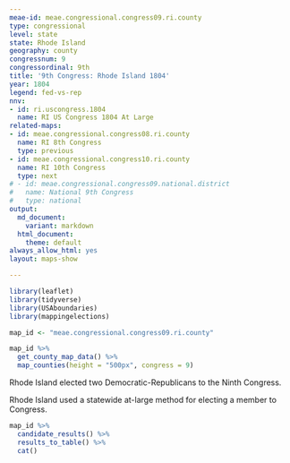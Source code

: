 ```yaml
---
meae-id: meae.congressional.congress09.ri.county
type: congressional
level: state
state: Rhode Island
geography: county
congressnum: 9
congressordinal: 9th
title: '9th Congress: Rhode Island 1804'
year: 1804
legend: fed-vs-rep
nnv:
- id: ri.uscongress.1804
  name: RI US Congress 1804 At Large
related-maps:
- id: meae.congressional.congress08.ri.county
  name: RI 8th Congress
  type: previous
- id: meae.congressional.congress10.ri.county
  name: RI 10th Congress
  type: next
# - id: meae.congressional.congress09.national.district
#   name: National 9th Congress
#   type: national
output:
  md_document:
    variant: markdown
  html_document:
    theme: default
always_allow_html: yes
layout: maps-show

---
```


```r
library(leaflet)
library(tidyverse)
library(USAboundaries)
library(mappingelections)

map_id <- "meae.congressional.congress09.ri.county"
```

<div class="map">

```r
map_id %>%
  get_county_map_data() %>%
  map_counties(height = "500px", congress = 9)
```

</div>

Rhode Island elected two Democratic-Republicans to the Ninth Congress.

Rhode Island used a statewide at-large method for electing a member to Congress.

<div class="results-table">

```r
map_id %>%
  candidate_results() %>%
  results_to_table() %>%
  cat()
```

</div>
